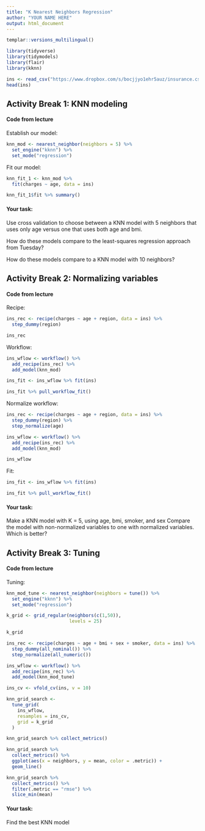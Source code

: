 ```yaml
---
title: "K Nearest Neighbors Regression"
author: "YOUR NAME HERE"
output: html_document
---
```


```r
templar::versions_multilingual()
```


```r
library(tidyverse)
library(tidymodels)
library(flair)
library(kknn)
```


```r
ins <- read_csv("https://www.dropbox.com/s/bocjjyo1ehr5auz/insurance.csv?dl=1")
head(ins)
```

## Activity Break 1: KNN modeling

#### Code from lecture

Establish our model:

```r
knn_mod <- nearest_neighbor(neighbors = 5) %>%
  set_engine("kknn") %>%
  set_mode("regression")
```

Fit our model:

```r
knn_fit_1 <- knn_mod %>%
  fit(charges ~ age, data = ins)

knn_fit_1$fit %>% summary()
```

#### Your task:

Use cross validation to choose between a KNN model with 5 neighbors that uses only age versus one that uses both age and bmi.

How do these models compare to the least-squares regression approach from Tuesday?

How do these models compare to a KNN model with 10 neighbors?

## Activity Break 2:  Normalizing variables


#### Code from lecture

Recipe:

```r
ins_rec <- recipe(charges ~ age + region, data = ins) %>%
  step_dummy(region)

ins_rec
```
Workflow:

```r
ins_wflow <- workflow() %>%
  add_recipe(ins_rec) %>%
  add_model(knn_mod)

ins_fit <- ins_wflow %>% fit(ins) 

ins_fit %>% pull_workflow_fit()
```


Normalize workflow:

```r
ins_rec <- recipe(charges ~ age + region, data = ins) %>%
  step_dummy(region) %>%
  step_normalize(age)

ins_wflow <- workflow() %>%
  add_recipe(ins_rec) %>%
  add_model(knn_mod)

ins_wflow
```

Fit:

```r
ins_fit <- ins_wflow %>% fit(ins) 

ins_fit %>% pull_workflow_fit()
```

#### Your task: 

Make a KNN model with K = 5, using age, bmi, smoker, and sex
Compare the model with non-normalized variables to one with normalized variables. Which is better?



## Activity Break 3:  Tuning

#### Code from lecture

Tuning:

```r
knn_mod_tune <- nearest_neighbor(neighbors = tune()) %>%
  set_engine("kknn") %>%
  set_mode("regression")

k_grid <- grid_regular(neighbors(c(1,50)), 
                       levels = 25)

k_grid
```

```r
ins_rec <- recipe(charges ~ age + bmi + sex + smoker, data = ins) %>%
  step_dummy(all_nominal()) %>%
  step_normalize(all_numeric())

ins_wflow <- workflow() %>%
  add_recipe(ins_rec) %>%
  add_model(knn_mod_tune)
```

```r
ins_cv <- vfold_cv(ins, v = 10)

knn_grid_search <-
  tune_grid(
    ins_wflow,
    resamples = ins_cv,
    grid = k_grid
  )
```

```r
knn_grid_search %>% collect_metrics()
```

```r
knn_grid_search %>% 
  collect_metrics() %>%
  ggplot(aes(x = neighbors, y = mean, color = .metric)) +
  geom_line()
```

```r
knn_grid_search %>% 
  collect_metrics() %>%
  filter(.metric == "rmse") %>%
  slice_min(mean)
```

#### Your task:  

Find the best KNN model

